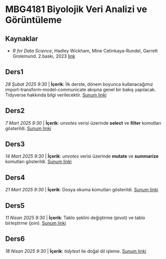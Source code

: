 # MBG4181 Biyolojik Veri Analizi ve Görüntüleme

## Kaynaklar

- *R for Data Science*,  Hadley Wickham, Mine Cetinkaya-Rundel, Garrett Grolemund. 2.baskı, 2023  [link](https://r4ds.hadley.nz/)

## Ders1

*28 Şubat 2025 9:30* | **İçerik**: İlk derste, dönem boyunca kullanacağımız import-transform-model-communicate akışına genel bir bakış yapılacak. Tidyverse hakkında bilgi verilecektir. [Sunum linki](ders01.qmd)

## Ders2

*7 Mart 2025 9:30* | **İçerik**: *unvotes* verisi üzerinde **select** ve **filter** komutları gösterildi. [Sunum linki](ders02.qmd)

## Ders3

*14 Mart 2025 9:30* | **İçerik**: *unvotes* verisi üzerinde **mutate** ve **summarize** komutları gösterildi. [Sunum linki](ders03.qmd)

## Ders4

*21 Mart 2025 9:30* | **İçerik**: Dosya okuma komutları gösterildi. [Sunum linki](ders04.qmd)

## Ders5

*11 Nisan 2025 9:30* | **İçerik**: Tablo şeklini değiştirme (pivot) ve tablo birleştirme (join). [Sunum linki](ders05.qmd)

## Ders6

*18 Nisan 2025 9:30* | **İçerik**: *tidytext* ile doğal dil işleme. [Sunum linki](ders06.qmd)
